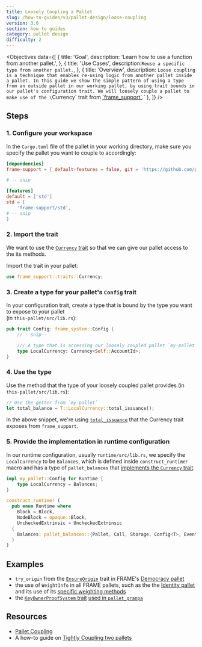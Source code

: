 ```yaml
---
title: Loosely Coupling a Pallet
slug: /how-to-guides/v3/pallet-design/loose-coupling
version: 3.0
section: how to guides
category: pallet design
difficulty: 2
---
```


<Objectives
  data={[
    {
      title: 'Goal',
      description: 'Learn how to use a function from another pallet.',
    },
    {
      title: 'Use Cases',
      description:`Reuse a specific type from another pallet.`,
    },
    {
      title: 'Overview',
      description:
        `Loose coupling is a technique that enables re-using logic from another pallet inside a pallet. In this guide
        we show the simple pattern of using a type from an outside pallet in our working pallet, by using
        trait bounds in our pallet's configuration trait. We will loosely couple a pallet to make use of the \`Currency\` trait
        from [\`frame_support\`](/rustdocs/latest/frame_support/traits/tokens/currency/trait.Currency.html).`
    },
  ]}
/>

## Steps

### 1. Configure your workspace

In the `Cargo.toml` file of the pallet in your working directory, make sure you specify the 
pallet you want to couple to accordingly:

```toml
[dependencies]
frame-support = { default-features = false, git = 'https://github.com/paritytech/substrate.git', tag = 'monthly-2021-08', version = '4.0.0-dev' }

# -- snip 

[features]
default = ['std']
std = [
	'frame-support/std',
# -- snip 
]
```

### 2. Import the trait

We want to use the [`Currency` trait](/rustdocs/latest/frame_support/traits/tokens/currency/trait.Currency.html) so 
that we can give our pallet access to the its methods. 

Import the trait in your pallet:

```rust
use frame_support::traits::Currency;
```

### 3. Create a type for your pallet's `Config` trait

In your configuration trait, create a type that is bound by the type you want to expose to your pallet  
(in `this-pallet/src/lib.rs`):

```rust
pub trait Config: frame_system::Config {
    // --snip--

    /// A type that is accessing our loosely coupled pallet `my-pallet`
    type LocalCurrency: Currency<Self::AccountId>;
}
```

### 4. Use the type

Use the method that the type of your loosely coupled pallet provides (in `this-pallet/src/lib.rs`):

```rust
// Use the getter from `my-pallet`
let total_balance = T::LocalCurrency::total_issuance();
```

In the above snippet, we're using [`total_issuance`](/rustdocs/latest/frame_support/traits/tokens/currency/trait.Currency.html#tymethod.total_issuance) 
that the Currency trait exposes from `frame_support`.

### 5. Provide the implementation in runtime configuration

In our runtime configuration, usually `runtime/src/lib.rs`, we specify the `LocalCurrency` to be
`Balances`, which is defined inside `construct_runtime!` macro and has a type of `pallet_balances`
that [implements the `Currency` trait](/rustdocs/latest/pallet_balances/index.html#implementations-1).

```rust
impl my_pallet::Config for Runtime {
    type LocalCurrency = Balances;
}

construct_runtime! (
  pub enum Runtime where
    Block = Block,
    NodeBlock = opaque::Block,
    UncheckedExtrinsic = UncheckedExtrinsic
  {
    Balances: pallet_balances::{Pallet, Call, Storage, Config<T>, Event<T>},
  }
)
```

## Examples

- `try_origin` from the [`EnsureOrigin`](/rustdocs/latest/frame_support/traits/trait.EnsureOrigin.html) trait 
in FRAME's [Democracy pallet](https://github.com/paritytech/substrate/blob/master/frame/democracy/src/lib.rs#L294-L352)
- the use of `WeightInfo` in all FRAME pallets, such as the 
the [Identity pallet](https://github.com/paritytech/substrate/blob/master/frame/identity/src/lib.rs#L149-L151) and its use of its 
[specific weighting methods](https://github.com/paritytech/substrate/blob/master/frame/identity/src/weights.rs#L46-L64) 
- the [`KeyOwnerProofSystem` trait](https://substrate.dev/rustdocs/latest/frame_support/traits/trait.KeyOwnerProofSystem.html) 
[used in `pallet_granpa`](https://github.com/paritytech/substrate/blob/master/frame/grandpa/src/lib.rs#L106)

## Resources

- [Pallet Coupling](/v3/runtime/pallet-coupling)
- A how-to guide on [Tightly Coupling two pallets](../tight-coupling)
